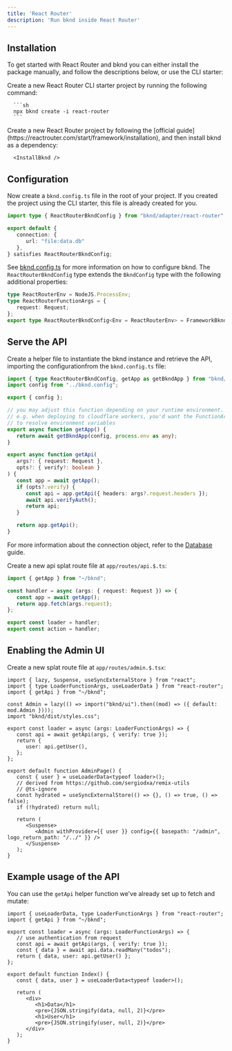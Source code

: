 ```yaml
---
title: 'React Router'
description: 'Run bknd inside React Router'
---
```


## Installation
To get started with React Router and bknd you can either install the package manually, and follow the descriptions below, or use the CLI starter:

<Tabs>
   <Tab title="CLI Starter">
      Create a new React Router CLI starter project by running the following command:

      ```sh
      npx bknd create -i react-router
      ```
   </Tab>
   <Tab title="Manual">
      Create a new React Router project by following the [official guide](https://reactrouter.com/start/framework/installation), and then install bknd as a dependency:

      <InstallBknd />
   </Tab>
</Tabs>

## Configuration
Now create a `bknd.config.ts` file in the root of your project. If you created the project using the CLI starter, this file is already created for you.

```typescript bknd.config.ts
import type { ReactRouterBkndConfig } from "bknd/adapter/react-router";

export default {
   connection: {
      url: "file:data.db"
   }, 
} satisfies ReactRouterBkndConfig;
```

See [bknd.config.ts](/extending/config) for more information on how to configure bknd. The `ReactRouterBkndConfig` type extends the `BkndConfig` type with the following additional properties:

```typescript
type ReactRouterEnv = NodeJS.ProcessEnv;
type ReactRouterFunctionArgs = {
   request: Request;
};
export type ReactRouterBkndConfig<Env = ReactRouterEnv> = FrameworkBkndConfig<Env>;
```


## Serve the API
Create a helper file to instantiate the bknd instance and retrieve the API, importing the configurationfrom the `bknd.config.ts` file:

```ts app/bknd.ts
import { type ReactRouterBkndConfig, getApp as getBkndApp } from "bknd/adapter/react-router";
import config from "../bknd.config";

export { config };

// you may adjust this function depending on your runtime environment.
// e.g. when deploying to cloudflare workers, you'd want the FunctionArgs to be passed in
// to resolve environment variables
export async function getApp() {
   return await getBkndApp(config, process.env as any);
}

export async function getApi(
   args?: { request: Request },
   opts?: { verify?: boolean }
) {
   const app = await getApp();
   if (opts?.verify) {
      const api = app.getApi({ headers: args?.request.headers });
      await api.verifyAuth();
      return api;
   }

   return app.getApi();
}
```
For more information about the connection object, refer to the [Database](/usage/database) guide.

Create a new api splat route file at `app/routes/api.$.ts`:
```ts app/routes/api.$.ts
import { getApp } from "~/bknd";

const handler = async (args: { request: Request }) => {
   const app = await getApp();
   return app.fetch(args.request);
};

export const loader = handler;
export const action = handler;
```

## Enabling the Admin UI
Create a new splat route file at `app/routes/admin.$.tsx`:
```tsx app/routes/admin.$.tsx
import { lazy, Suspense, useSyncExternalStore } from "react";
import { type LoaderFunctionArgs, useLoaderData } from "react-router";
import { getApi } from "~/bknd";

const Admin = lazy(() => import("bknd/ui").then((mod) => ({ default: mod.Admin })));
import "bknd/dist/styles.css";

export const loader = async (args: LoaderFunctionArgs) => {
   const api = await getApi(args, { verify: true });
   return {
      user: api.getUser(),
   };
};

export default function AdminPage() {
   const { user } = useLoaderData<typeof loader>();
   // derived from https://github.com/sergiodxa/remix-utils
   // @ts-ignore
   const hydrated = useSyncExternalStore(() => {}, () => true, () => false);
   if (!hydrated) return null;

   return (
      <Suspense>
         <Admin withProvider={{ user }} config={{ basepath: "/admin", logo_return_path: "/../" }} />
      </Suspense>
   );
}

```

## Example usage of the API
You can use the `getApi` helper function we've already set up to fetch and mutate:
```tsx app/routes/_index.tsx
import { useLoaderData, type LoaderFunctionArgs } from "react-router";
import { getApi } from "~/bknd";

export const loader = async (args: LoaderFunctionArgs) => {
   // use authentication from request
   const api = await getApi(args, { verify: true });
   const { data } = await api.data.readMany("todos");
   return { data, user: api.getUser() };
};

export default function Index() {
   const { data, user } = useLoaderData<typeof loader>();

   return (
      <div>
         <h1>Data</h1>
         <pre>{JSON.stringify(data, null, 2)}</pre>
         <h1>User</h1>
         <pre>{JSON.stringify(user, null, 2)}</pre>
      </div>
   );
}
```